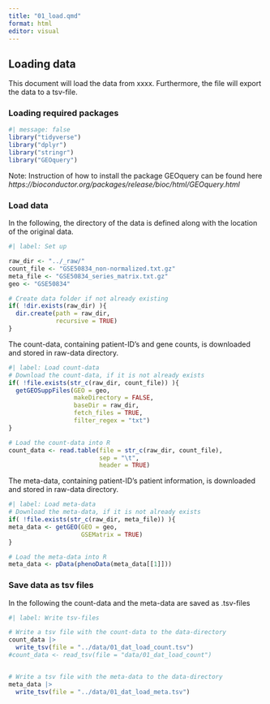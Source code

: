 ```yaml
---
title: "01_load.qmd"
format: html
editor: visual
---
```


## Loading data

This document will load the data from xxxx. Furthermore, the file will export the data to a tsv-file.

### Loading required packages

```r
#| message: false
library("tidyverse")
library("dplyr")
library("stringr")
library("GEOquery")
```

Note: Instruction of how to install the package GEOquery can be found here *https://bioconductor.org/packages/release/bioc/html/GEOquery.html*

### Load data

In the following, the directory of the data is defined along with the location of the original data.
```r
#| label: Set up

raw_dir <- "../_raw/"
count_file <- "GSE50834_non-normalized.txt.gz"
meta_file <- "GSE50834_series_matrix.txt.gz"
geo <- "GSE50834"

# Create data folder if not already existing
if( !dir.exists(raw_dir) ){
  dir.create(path = raw_dir,
             recursive = TRUE)
}

```

The count-data, containing patient-ID's and gene counts, is downloaded and stored in raw-data directory.
```r
#| label: Load count-data
# Download the count-data, if it is not already exists
if( !file.exists(str_c(raw_dir, count_file)) ){
  getGEOSuppFiles(GEO = geo,
                  makeDirectory = FALSE,
                  baseDir = raw_dir,
                  fetch_files = TRUE,
                  filter_regex = "txt")
}

# Load the count-data into R
count_data <- read.table(file = str_c(raw_dir, count_file),
                         sep = "\t",
                         header = TRUE)
```

The meta-data, containing patient-ID's patient information, is downloaded and stored in raw-data directory.
```r
#| label: Load meta-data
# Download the meta-data, if it is not already exists
if( !file.exists(str_c(raw_dir, meta_file)) ){
meta_data <- getGEO(GEO = geo,
                    GSEMatrix = TRUE)
}

# Load the meta-data into R
meta_data <- pData(phenoData(meta_data[[1]]))

```
### Save data as tsv files
In the following the count-data and the meta-data are saved as .tsv-files
```r
#| label: Write tsv-files

# Write a tsv file with the count-data to the data-directory
count_data |> 
  write_tsv(file = "../data/01_dat_load_count.tsv")
#count_data <- read_tsv(file = "data/01_dat_load_count")


# Write a tsv file with the meta-data to the data-directory
meta_data |> 
  write_tsv(file = "../data/01_dat_load_meta.tsv")
```


